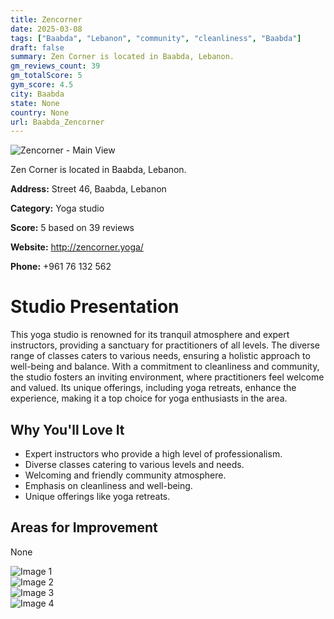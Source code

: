 ```yaml
---
title: Zencorner
date: 2025-03-08
tags: ["Baabda", "Lebanon", "community", "cleanliness", "Baabda"]  
draft: false
summary: Zen Corner is located in Baabda, Lebanon.
gm_reviews_count: 39
gm_totalScore: 5
gym_score: 4.5
city: Baabda
state: None
country: None
url: Baabda_Zencorner
---
```


<div className="aspect-[16/9] relative my-8">
  <img 
    src="https://lh5.googleusercontent.com/p/AF1QipPeVUTdcq8aPj04uZGyK_YLKMIpyTBpN1nwOfbk=w1920-h1080-k-no"
    alt="Zencorner - Main View"
    className="object-cover absolute inset-0 w-full h-full rounded-lg"
  />
</div>

Zen Corner is located in Baabda, Lebanon.

**Address:** Street 46, Baabda, Lebanon

**Category:** Yoga studio

**Score:** 5 based on 39 reviews

**Website:** http://zencorner.yoga/

**Phone:** +961 76 132 562

# Studio Presentation

This yoga studio is renowned for its tranquil atmosphere and expert instructors, providing a sanctuary for practitioners of all levels. 
The diverse range of classes caters to various needs, ensuring a holistic approach to well-being and balance. 
With a commitment to cleanliness and community, the studio fosters an inviting environment, where practitioners feel welcome and valued. 
Its unique offerings, including yoga retreats, enhance the experience, making it a top choice for yoga enthusiasts in the area.

## Why You'll Love It

- Expert instructors who provide a high level of professionalism.
- Diverse classes catering to various levels and needs.
- Welcoming and friendly community atmosphere.
- Emphasis on cleanliness and well-being.
- Unique offerings like yoga retreats.

## Areas for Improvement

None

<div className="grid grid-cols-1 xl:grid-cols-2 gap-4 my-8">
<div className="aspect-[4/3] relative"><img src="https://lh5.googleusercontent.com/p/AF1QipMeDLIuKW2cjH85aAcobCPtadQgTr6kXdquvsxC=w1920-h1080-k-no" alt="Image 1" className="object-cover absolute inset-0 w-full h-full rounded-lg" /></div>
<div className="aspect-[4/3] relative"><img src="https://lh5.googleusercontent.com/p/AF1QipMFuki7DsRRjfDDFQFXIROBUGw-in8HinW1rVzA=w1920-h1080-k-no" alt="Image 2" className="object-cover absolute inset-0 w-full h-full rounded-lg" /></div>
<div className="aspect-[4/3] relative"><img src="https://lh5.googleusercontent.com/p/AF1QipMBgUvrYfus5gEFjzlIpeWEySnYXrW0VtcRPPoO=w1920-h1080-k-no" alt="Image 3" className="object-cover absolute inset-0 w-full h-full rounded-lg" /></div>
<div className="aspect-[4/3] relative"><img src="https://lh5.googleusercontent.com/p/AF1QipNmeXxzK3uQrGcwxW4OjXJsv0ubQ3Xkirs-v6eA=w1920-h1080-k-no" alt="Image 4" className="object-cover absolute inset-0 w-full h-full rounded-lg" /></div>
</div>